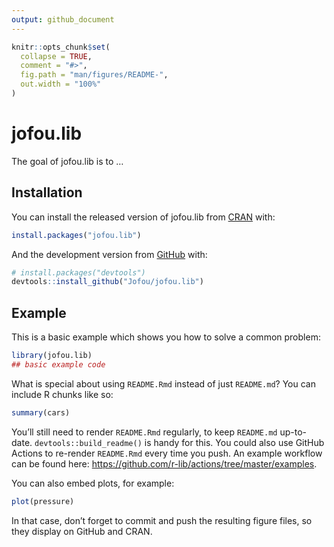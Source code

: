 ```yaml
---
output: github_document
---
```


<!-- README.md is generated from README.Rmd. Please edit that file -->

```r
knitr::opts_chunk$set(
  collapse = TRUE,
  comment = "#>",
  fig.path = "man/figures/README-",
  out.width = "100%"
)
```

# jofou.lib

<!-- badges: start -->
<!-- badges: end -->

The goal of jofou.lib is to ...

## Installation

You can install the released version of jofou.lib from [CRAN](https://CRAN.R-project.org) with:

``` r
install.packages("jofou.lib")
```

And the development version from [GitHub](https://github.com/) with:

``` r
# install.packages("devtools")
devtools::install_github("Jofou/jofou.lib")
```
## Example

This is a basic example which shows you how to solve a common problem:

```r
library(jofou.lib)
## basic example code
```

What is special about using `README.Rmd` instead of just `README.md`? You can include R chunks like so:

```r
summary(cars)
```

You'll still need to render `README.Rmd` regularly, to keep `README.md` up-to-date. `devtools::build_readme()` is handy for this. You could also use GitHub Actions to re-render `README.Rmd` every time you push. An example workflow can be found here: <https://github.com/r-lib/actions/tree/master/examples>.

You can also embed plots, for example:

```r
plot(pressure)
```

In that case, don't forget to commit and push the resulting figure files, so they display on GitHub and CRAN.
